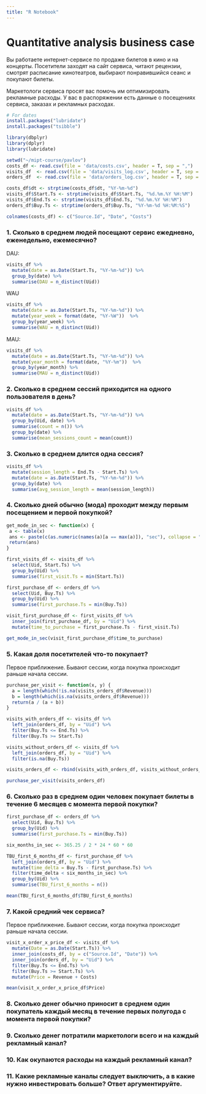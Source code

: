 ```yaml
---
title: "R Notebook"
---
```


# Quantitative analysis business case

Вы работаете интернет-сервисе по продаже билетов в кино и на концерты. Посетители заходят на сайт сервиса, читают рецензии, смотрят расписание кинотеатров, выбирают понравившийся сеанс и покупают билеты.

Маркетологи сервиса просят вас помочь им оптимизировать рекламные расходы. У вас в распоряжении есть данные о посещениях сервиса, заказах и рекламных расходах.

```r
# For dates
install.packages("lubridate") 
install.packages("tsibble")
```

```r
library(dbplyr)
library(dplyr)
library(lubridate)

setwd("~/mipt-course/pavlov")
costs_df <- read.csv(file = 'data/costs.csv', header = T, sep = ",")
visits_df  <- read.csv(file = 'data/visits_log.csv', header = T, sep = ",")
orders_df  <- read.csv(file = 'data/orders_log.csv', header = T, sep = ",")

costs_df$dt <- strptime(costs_df$dt, "%Y-%m-%d")
visits_df$Start.Ts <- strptime(visits_df$Start.Ts, "%d.%m.%Y %H:%M")
visits_df$End.Ts <- strptime(visits_df$End.Ts, "%d.%m.%Y %H:%M")
orders_df$Buy.Ts <- strptime(orders_df$Buy.Ts, "%Y-%m-%d %H:%M:%S")

colnames(costs_df) <- c("Source.Id", "Date", "Costs")
```

### 1. Сколько в среднем людей посещают сервис ежедневно, еженедельно, ежемесячно?

DAU:

```r
visits_df %>% 
  mutate(date = as.Date(Start.Ts, "%Y-%m-%d")) %>% 
  group_by(date) %>% 
  summarise(DAU = n_distinct(Uid))
```

WAU

```r
visits_df %>% 
  mutate(date = as.Date(Start.Ts, "%Y-%m-%d")) %>% 
  mutate(year_week = format(date, "%Y-%W"))  %>% 
  group_by(year_week) %>% 
  summarise(WAU = n_distinct(Uid))
```

MAU:

```r
visits_df %>% 
  mutate(date = as.Date(Start.Ts, "%Y-%m-%d")) %>% 
  mutate(year_month = format(date, "%Y-%m"))  %>% 
  group_by(year_month) %>% 
  summarise(MAU = n_distinct(Uid))
```

### 2. Сколько в среднем сессий приходится на одного пользователя в день?

```r
visits_df %>%
  mutate(date = as.Date(Start.Ts, "%Y-%m-%d")) %>% 
  group_by(Uid, date) %>% 
  summarise(count = n()) %>% 
  group_by(date) %>% 
  summarise(mean_sessions_count = mean(count))
```

### 3. Сколько в среднем длится одна сессия?

```r
visits_df %>% 
  mutate(session_length = End.Ts - Start.Ts) %>% 
  mutate(date = as.Date(Start.Ts, "%Y-%m-%d")) %>% 
  group_by(date) %>% 
  summarise(avg_session_length = mean(session_length))
```

### 4. Сколько дней обычно (мода) проходит между первым посещением и первой покупкой?

```r
get_mode_in_sec <- function(x) {
 a <- table(x)
 ans <- paste(c(as.numeric(names(a)[a == max(a)]), "sec"), collapse = " ")
 return(ans)
}

first_visits_df <- visits_df %>% 
  select(Uid, Start.Ts) %>% 
  group_by(Uid) %>% 
  summarise(first_visit.Ts = min(Start.Ts))

first_purchase_df <- orders_df %>% 
  select(Uid, Buy.Ts) %>% 
  group_by(Uid) %>% 
  summarise(first_purchase.Ts = min(Buy.Ts))

visit_first_purchase_df <- first_visits_df %>%
  inner_join(first_purchase_df, by = "Uid") %>% 
  mutate(time_to_purchase = first_purchase.Ts - first_visit.Ts)

get_mode_in_sec(visit_first_purchase_df$time_to_purchase)
```

### 5. Какая доля посетителей что-то покупает?

Первое приближение. Бывают сессии, когда покупка происходит раньше начала сессии.

```r
purchase_per_visit <- function(x, y) {
  a = length(which(!is.na(visits_orders_df$Revenue)))
  b = length(which(is.na(visits_orders_df$Revenue)))
  return(a / (a + b))
}

visits_with_orders_df <- visits_df %>%
  left_join(orders_df, by = "Uid") %>%
  filter(Buy.Ts <= End.Ts) %>%
  filter(Buy.Ts >= Start.Ts)

visits_without_orders_df <- visits_df %>%
  left_join(orders_df, by = "Uid") %>%
  filter(is.na(Buy.Ts)) 

visits_orders_df <- rbind(visits_with_orders_df, visits_without_orders_df)

purchase_per_visit(visits_orders_df)
```

### 6. Сколько раз в среднем один человек покупает билеты в течение 6 месяцев с момента первой покупки?

```r
first_purchase_df <- orders_df %>% 
  select(Uid, Buy.Ts) %>% 
  group_by(Uid) %>% 
  summarise(first_purchase.Ts = min(Buy.Ts))

six_months_in_sec <- 365.25 / 2 * 24 * 60 * 60

TBU_first_6_months_df <- first_purchase_df %>%
  left_join(orders_df, by = "Uid") %>%
  mutate(time_delta = Buy.Ts - first_purchase.Ts) %>%
  filter(time_delta < six_months_in_sec) %>%
  group_by(Uid) %>% 
  summarise(TBU_first_6_months = n())

mean(TBU_first_6_months_df$TBU_first_6_months)

```

### 7. Какой средний чек сервиса?

Первое приближение. Бывают сессии, когда покупка происходит раньше начала сессии.


```r
visit_x_order_x_price_df <- visits_df %>%
  mutate(Date = as.Date(Start.Ts)) %>%
  inner_join(costs_df, by = c("Source.Id", "Date")) %>%
  inner_join(orders_df, by = "Uid") %>%
  filter(Buy.Ts <= End.Ts) %>%
  filter(Buy.Ts >= Start.Ts) %>%
  mutate(Price = Revenue + Costs)

mean(visit_x_order_x_price_df$Price)
```

### 8. Сколько денег обычно приносит в среднем один покупатель каждый месяц в течение первых полугода с момента первой покупки?

### 9. Сколько денег потратили маркетологи всего и на каждый рекламный канал?

### 10. Как окупаются расходы на каждый рекламный канал?

### 11. Какие рекламные каналы следует выключить, а в какие нужно инвестировать больше? Ответ аргументируйте.
